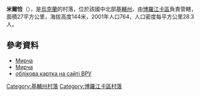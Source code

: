 {{coord|50|44|52|N|29|49|49|E|scale:30000|display=tile}}

'''米爾恰'''（{{lang-uk|Мирча}}），是[[烏克蘭|烏克蘭]]的村落，位於該國中北部[[基輔州|基輔州]]，由[[博羅江卡區|博羅江卡區]]負責管轄，面積27平方公里，海拔高度144米，2001年人口764，人口密度每平方公里28.3人。

==參考資料==
*[http://w1.c1.rada.gov.ua/pls/z7502/A005?rdat1=16.06.2012&rf7571=15300 Мирча]{{dead link|date=2018年4月 |bot=InternetArchiveBot |fix-attempted=yes }}
* [http://who-is-who.com.ua/bookmaket/msukuivshuna11/9/296.html Мирча]{{dead link|date=2018年4月 |bot=InternetArchiveBot |fix-attempted=yes }}
* [http://gska2.rada.gov.ua/pls/z7502/A005?rdat1=11.04.2015&rf7571=15300 облікова картка на сайті ВРУ]{{dead link|date=2018年4月 |bot=InternetArchiveBot |fix-attempted=yes }}

{{DEFAULTSORT:Мирча}}
[[Category:基輔州村落|Category:基輔州村落]]
[[Category:博羅江卡區村落|Category:博羅江卡區村落]]


{{Kiev-geo-stub}}